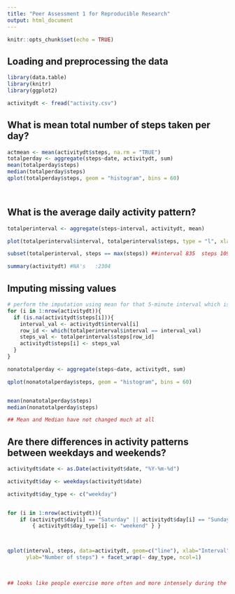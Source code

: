 ---
title: "Peer Assessment 1 for Reproducible Research"
output: html_document
---

```{r setup, include=FALSE}
knitr::opts_chunk$set(echo = TRUE)
```

## Loading and preprocessing the data

```{r LoadData, echo=TRUE}
library(data.table)
library(knitr)
library(ggplot2)

activitydt <- fread("activity.csv")
```


## What is mean total number of steps taken per day?

```{r MeanTotalNumberOfSteps, echo=TRUE}

actmean <- mean(activitydt$steps, na.rm = "TRUE")
totalperday <- aggregate(steps~date, activitydt, sum)
mean(totalperday$steps)
median(totalperday$steps)
qplot(totalperday$steps, geom = "histogram", bins = 60)




```



## What is the average daily activity pattern?

```{r AverageDailyActivityPattern, echo=TRUE}
totalperinterval <- aggregate(steps~interval, activitydt, mean)

plot(totalperinterval$interval, totalperinterval$steps, type = "l", xlab = "5-minute interval", ylab = "average number of steps")

subset(totalperinterval, steps == max(steps)) ##interval 835  steps 10927

summary(activitydt) #NA's   :2304 
```



## Imputing missing values

```{r ImputingMissingValues, echo=TRUE}

# perform the imputation using mean for that 5-minute interval which is already calculated in previous question - totalperinterval
for (i in 1:nrow(activitydt)){
  if (is.na(activitydt$steps[i])){
    interval_val <- activitydt$interval[i]
    row_id <- which(totalperinterval$interval == interval_val)
    steps_val <- totalperinterval$steps[row_id]
    activitydt$steps[i] <- steps_val
  }
}

nonatotalperday <- aggregate(steps~date, activitydt, sum)

qplot(nonatotalperday$steps, geom = "histogram", bins = 60)


mean(nonatotalperday$steps)
median(nonatotalperday$steps)

## Mean and Median have not changed much at all


```

## Are there differences in activity patterns between weekdays and weekends?

```{r DifferencesInActivityPatterns, echo=TRUE}

activitydt$date <- as.Date(activitydt$date, "%Y-%m-%d")

activitydt$day <- weekdays(activitydt$date)

activitydt$day_type <- c("weekday")


for (i in 1:nrow(activitydt)){
    if (activitydt$day[i] == "Saturday" || activitydt$day[i] == "Sunday" )
        { activitydt$day_type[i] <- "weekend" } }



qplot(interval, steps, data=activitydt, geom=c("line"), xlab="Interval", 
      ylab="Number of steps") + facet_wrap(~ day_type, ncol=1)
      
      

## looks like people exercise more often and more intensely during the week
```





